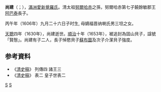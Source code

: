 {{Manchu name|[[爱新觉罗氏|爱新觉罗]]}}
'''尚建'''（{{lang-mnc|ᡧᠠᠩᡤᡳᠶᠠᠨ|v=Šanggiyan|a=Xanggiyan}}；{{Bd|1606年||1630年}}），[[滿洲|滿洲]][[愛新覺羅氏|愛新覺羅氏]]。清太祖[[努爾哈赤|努爾哈赤]]之孫，努爾哈赤第七子饒餘敏郡王[[阿巴泰|阿巴泰]]長子。

丙午年（1606年）九月二十六日子时生, 母嫡福晋纳喇氏男三坦之女。

[[天聰|天聰]]四年（1630年），尚建逝世。[[順治|順治]]十年（1653年），被追封為固山貝子，諡號「賢慤」。尚建有子二人，長子悼愍貝子[[蘇布圖|蘇布圖]]及次子介潔貝子強度。

== 参考資料 ==
* 《[[清史稿|清史稿]]》 列傳四 諸王三
* 《[[清史稿|清史稿]]》 表二 皇子世表二

[[Category:清朝軍事人物|S]]
[[Category:愛新覺羅氏|S]]

{{清朝人物小作品}}